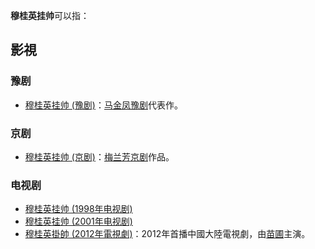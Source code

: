 '''穆桂英挂帅'''可以指：
==影視==
===豫剧===
*[[穆桂英挂帅_(豫剧)|穆桂英挂帅 (豫剧)]]：[[马金凤|马金凤]][[豫剧|豫剧]]代表作。
===京剧===
*[[穆桂英挂帅_(京剧)|穆桂英挂帅 (京剧)]]：[[梅兰芳|梅兰芳]][[京剧|京剧]]作品。
===电视剧===
*[[穆桂英挂帅_(1998年电视剧)|穆桂英挂帅 (1998年电视剧)]]
*[[穆桂英挂帅_(2001年电视剧)|穆桂英挂帅 (2001年电视剧)]]
*[[穆桂英掛帥_(2012年電視劇)|穆桂英掛帥 (2012年電視劇)]]：2012年首播中國大陸電視劇，由[[苗圃_(演员)|苗圃]]主演。

{{disambig||Cat=五字作品消歧义}}